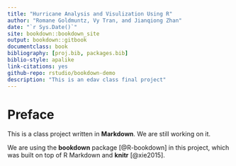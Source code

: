 ```yaml
--- 
title: "Hurricane Analysis and Visulization Using R"
author: "Romane Goldmuntz, Vy Tran, and Jianqiong Zhan"
date: "`r Sys.Date()`"
site: bookdown::bookdown_site
output: bookdown::gitbook
documentclass: book
bibliography: [proj.bib, packages.bib]
biblio-style: apalike
link-citations: yes
github-repo: rstudio/bookdown-demo
description: "This is an edav class final project"
---
```


# Preface

This is a class project written in **Markdown**. We are still working on it.

We are using the **bookdown** package [@R-bookdown] in this project, which was built on top of R Markdown and **knitr** [@xie2015].

